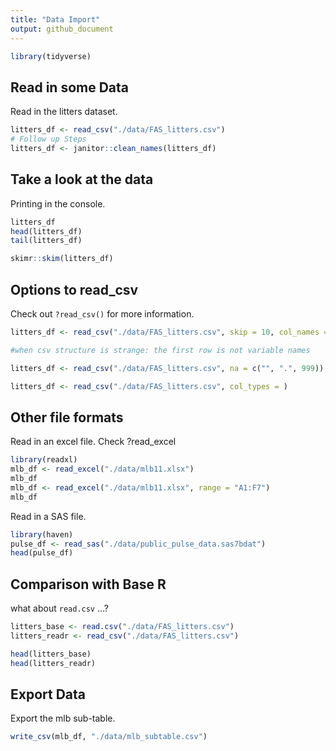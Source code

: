 ```yaml
---
title: "Data Import"
output: github_document
---
```


```r
library(tidyverse)
```
## Read in some Data

Read in the litters dataset.

```r
litters_df <- read_csv("./data/FAS_litters.csv") 
# Follow up Steps
litters_df <- janitor::clean_names(litters_df)
```    
## Take a look at the data
Printing in the console.

```r
litters_df
head(litters_df)
tail(litters_df)
```

```r
skimr::skim(litters_df)
```

## Options to read_csv

Check out `?read_csv()` for more information.
```r
litters_df <- read_csv("./data/FAS_litters.csv", skip = 10, col_names = FALSE)

#when csv structure is strange: the first row is not variable names

litters_df <- read_csv("./data/FAS_litters.csv", na = c("", ".", 999))

litters_df <- read_csv("./data/FAS_litters.csv", col_types = )
```

## Other file formats

Read in an excel file.
Check ?read_excel

```r
library(readxl)
mlb_df <- read_excel("./data/mlb11.xlsx")
mlb_df
mlb_df <- read_excel("./data/mlb11.xlsx", range = "A1:F7")
mlb_df
```

Read in a SAS file.

```r
library(haven)
pulse_df <- read_sas("./data/public_pulse_data.sas7bdat") 
head(pulse_df)
```

## Comparison with Base R

what about `read.csv` ...?

```r
litters_base <- read.csv("./data/FAS_litters.csv")
litters_readr <- read_csv("./data/FAS_litters.csv")

head(litters_base)
head(litters_readr)
```

## Export Data

Export the mlb sub-table.

```r
write_csv(mlb_df, "./data/mlb_subtable.csv")
```